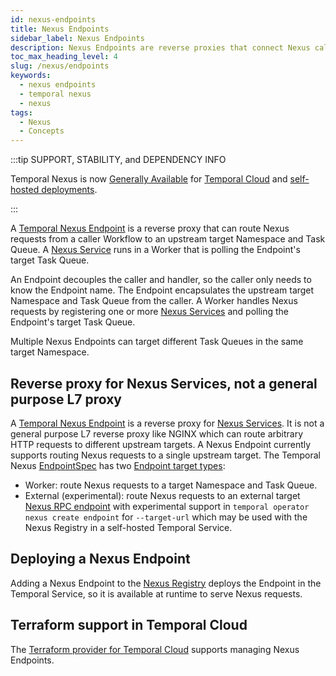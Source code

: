 ```yaml
---
id: nexus-endpoints
title: Nexus Endpoints
sidebar_label: Nexus Endpoints
description: Nexus Endpoints are reverse proxies that connect Nexus callers and handlers forwarding Nexus requests to an upstream target Namespace and Task Queue that a Worker is polling.
toc_max_heading_level: 4
slug: /nexus/endpoints
keywords:
  - nexus endpoints
  - temporal nexus
  - nexus
tags:
  - Nexus
  - Concepts
---
```



:::tip SUPPORT, STABILITY, and DEPENDENCY INFO

Temporal Nexus is now [Generally Available](/evaluate/development-production-features/release-stages#general-availability) for [Temporal Cloud](/cloud/nexus) and [self-hosted deployments](/production-deployment/self-hosted-guide/nexus).

:::

A [Temporal Nexus Endpoint](/glossary#nexus-endpoint) is a reverse proxy that can route Nexus requests from a caller Workflow to an upstream target Namespace and Task Queue.
A [Nexus Service](/nexus/services) runs in a Worker that is polling the Endpoint's target Task Queue.

An Endpoint decouples the caller and handler, so the caller only needs to know the Endpoint name.
The Endpoint encapsulates the upstream target Namespace and Task Queue from the caller.
A Worker handles Nexus requests by registering one or more [Nexus Services](/nexus/services) and polling the Endpoint's target Task Queue.

<CaptionedImage
    src="/img/cloud/nexus/nexus-overview-short.png"
    title="Nexus Overview"
/>

Multiple Nexus Endpoints can target different Task Queues in the same target Namespace.

## Reverse proxy for Nexus Services, not a general purpose L7 proxy

A [Temporal Nexus Endpoint](/glossary#nexus-endpoint) is a reverse proxy for [Nexus Services](/nexus/services).
It is not a general purpose L7 reverse proxy like NGINX which can route arbitrary HTTP requests to different upstream targets.
A Nexus Endpoint currently supports routing Nexus requests to a single upstream target.
The Temporal Nexus [EndpointSpec](https://github.com/temporalio/api/blob/2a5b3951e71565e28628edea1b3d88d69ed26607/temporal/api/nexus/v1/message.proto#L170) has two [Endpoint target types](https://github.com/temporalio/api/blob/2a5b3951e71565e28628edea1b3d88d69ed26607/temporal/api/nexus/v1/message.proto#L185):

- Worker: route Nexus requests to a target Namespace and Task Queue.
- External (experimental): route Nexus requests to an external target [Nexus RPC endpoint](https://github.com/nexus-rpc/api/blob/main/SPEC.md) with experimental support in `temporal operator nexus create endpoint` for `--target-url` which may be used with the Nexus Registry in a self-hosted Temporal Service.

## Deploying a Nexus Endpoint

Adding a Nexus Endpoint to the [Nexus Registry](/nexus/registry) deploys the Endpoint in the Temporal Service, so it is available at runtime to serve Nexus requests.

## Terraform support in Temporal Cloud

The [Terraform provider for Temporal Cloud](/production-deployment/cloud/terraform-provider#manage-temporal-cloud-nexus-endpoints-with-terraform) supports managing Nexus Endpoints.
